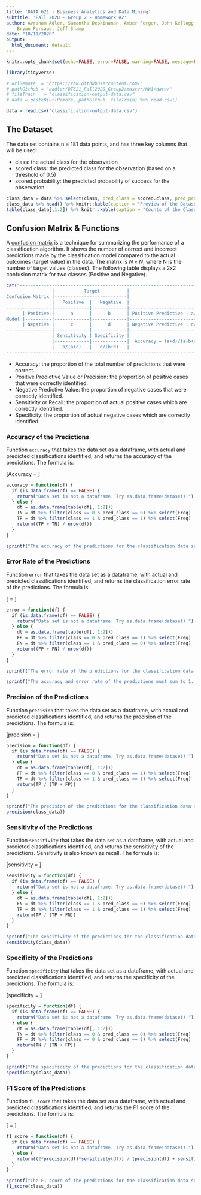 ```yaml
---
title: 'DATA 621 - Business Analytics and Data Mining'
subtitle: 'Fall 2020 - Group 2 - Homework #2'
author: Avraham Adler, Samantha Deokinanan, Amber Ferger, John Kellogg,
    Bryan Persaud, Jeff Shamp
date: "10/11/2020"
output:
  html_document: default
---
```


```r
knitr::opts_chunk$set(echo=FALSE, error=FALSE, warning=FALSE, message=FALSE)
```

```r
library(tidyverse)

# urlRemote  = "https://raw.githubusercontent.com/"
# pathGithub = "aadler/DT621_Fall2020_Group2/master/HW1/data/"
# fileTrain   = "classification-output-data.csv"
# data = paste0(urlRemote, pathGithub, fileTrain) %>% read.csv()

data = read.csv("classification-output-data.csv")
```

## The Dataset

The data set contains n = 181 data points, and has three key columns that will be used:  

* class: the actual class for the observation  
* scored.class: the predicted class for the observation (based on a threshold of 0.5)  
* scored.probability: the predicted probability of success for the observation  

```r
class_data = data %>% select(class, pred_class = scored.class, pred_prob = scored.probability) 
class_data %>% head() %>% knitr::kable(caption = "Preview of the Dataset")
table(class_data[,1:2]) %>% knitr::kable(caption = "Counts of the Classification Data")
```

## Confusion Matrix & Functions

A [confusion matrix](http://www.saedsayad.com/model_evaluation_c.htm) is a technique for summarizing the performance of a classification algorithm. It shows the number of correct and incorrect predictions made by the classification model compared to the actual outcomes (target value) in the data. The matrix is $N \times N$, where N is the number of target values (classes). The following table displays a 2x2 confusion matrix for two classes (Positive and Negative).

```r
cat("----------------------------------------------------------------------------
                 |           Target          |
Confusion Matrix |---------------------------|
                 |   Positive  |   Negative  |
-----------------|-------------|-------------|------------------------------
      | Positive |      a      |      b      | Positive Predictive | a/(a+b)
Model |----------|-------------|-------------|------------------------------
      | Negative |      c      |      d      | Negative Predictive | d/(c+d)
-----------------|-------------|-------------|------------------------------
                 | Sensitivity | Specificity |                    
                 |-------------|-------------|  Accuracy = (a+d)/(a+b+c+d)
                 |   a/(a+c)   |   d/(b+d)   | 
----------------------------------------------------------------------------")
```


* Accuracy: the proportion of the total number of predictions that were correct.  
* Positive Predictive Value or Precision: the proportion of positive cases that were correctly identified.  
* Negative Predictive Value: the proportion of negative cases that were correctly identified.  
* Sensitivity or Recall: the proportion of actual positive cases which are correctly identified.   
* Specificity: the proportion of actual negative cases which are correctly identified.  

### Accuracy of the Predictions

Function `accuracy` that takes the data set as a dataframe, with actual and predicted classifications identified, and returns the accuracy of the predictions. The formula is:

\[Accuracy = \frac{TP + TN}{TP + FP + TN + FN}\]


```r
accuracy = function(df) {
  if (is.data.frame(df) == FALSE) {
    return("Data set is not a dataframe. Try as.data.frame(dataset).")
  } else {
    dt = as.data.frame(table(df[, 1:2]))
    TN = dt %>% filter(class == 0 & pred_class == 0) %>% select(Freq)
    TP = dt %>% filter(class == 1 & pred_class == 1) %>% select(Freq)
    return((TP + TN) / nrow(df))
  }
}
```

```r
sprintf("The accuracy of the predictions for the classification data set is %1.3f%%.", accuracy(class_data)*100)
```

### Error Rate of the Predictions

Function `error` that takes the data set as a dataframe, with actual and predicted classifications identified, and returns the classification error rate of the predictions. The formula is:

\[\text{Classification Error Rate} = \frac{FP + FN}{TP + FP + TN + FN}\]

```r
error = function(df) {
  if (is.data.frame(df) == FALSE) {
    return("Data set is not a dataframe. Try as.data.frame(dataset).")
  } else {
    dt = as.data.frame(table(df[, 1:2]))
    FP = dt %>% filter(class == 0 & pred_class == 1) %>% select(Freq)
    FN = dt %>% filter(class == 1 & pred_class == 0) %>% select(Freq)
    return((FP + FN) / nrow(df))
  }
}
```

```r
sprintf("The error rate of the predictions for the classification data set is %0.3f.", error(class_data))

sprintf("The accuracy and error rate of the predictions must sum to 1. For the classification data set, there summation equals to %.3f.", accuracy(class_data) + error(class_data))
```

### Precision of the Predictions

Function `precision` that takes the data set as a dataframe, with actual and predicted classifications identified, and returns the precision of the predictions. The formula is:

\[precision = \frac{TP}{TP + FP}\]

```r
precision = function(df) {
  if (is.data.frame(df) == FALSE) {
    return("Data set is not a dataframe. Try as.data.frame(dataset).")
  } else {
    dt = as.data.frame(table(df[, 1:2]))
    FP = dt %>% filter(class == 0 & pred_class == 1) %>% select(Freq)
    TP = dt %>% filter(class == 1 & pred_class == 1) %>% select(Freq)
    return(TP / (TP + FP))
  }
}
```

```r
sprintf("The precision of the predictions for the classification data set is %0.3f.", 
precision(class_data))
```

### Sensitivity of the Predictions

Function `sensitivity` that takes the data set as a dataframe, with actual and predicted classifications identified, and returns the sensitivity of the predictions. Sensitivity is also known as recall. The formula is:

\[sensitivity = \frac{TP}{TP + FN}\]

```r
sensitivity = function(df) {
  if (is.data.frame(df) == FALSE) {
    return("Data set is not a dataframe. Try as.data.frame(dataset).")
  } else {
    dt = as.data.frame(table(df[, 1:2]))
    FN = dt %>% filter(class == 1 & pred_class == 0) %>% select(Freq)
    TP = dt %>% filter(class == 1 & pred_class == 1) %>% select(Freq)
    return(TP / (TP + FN))
  }
}
```

```r
sprintf("The sensitivity of the predictions for the classification data set is %0.3f.", 
sensitivity(class_data))
```

### Specificity of the Predictions

Function `specificity` that takes the data set as a dataframe, with actual and predicted classifications identified, and returns the specificity of the predictions. The formula is:

\[specificity = \frac{TN}{TN + FP}\]

```r
specificity = function(df) {
  if (is.data.frame(df) == FALSE) {
    return("Data set is not a dataframe. Try as.data.frame(dataset).")
  } else {
    dt = as.data.frame(table(df[, 1:2]))
    TN = dt %>% filter(class == 0 & pred_class == 0) %>% select(Freq)
    FP = dt %>% filter(class == 0 & pred_class == 1) %>% select(Freq)
    return(TN / (TN + FP))
  }
}
```

```r
sprintf("The specificity of the predictions for the classification data set is %0.3f.", 
specificity(class_data))
```

### F1 Score of the Predictions

Function `f1_score` that takes the data set as a dataframe, with actual and predicted classifications identified, and returns the F1 score of the predictions. The formula is:

\[\text{F1 Score} = \frac{2 \times Precision \times Sensitivity}{Precision + Sensitivity}\]

```r
f1_score = function(df) {
  if (is.data.frame(df) == FALSE) {
    return("Data set is not a dataframe. Try as.data.frame(dataset).")
  } else {
    return((2*precision(df)*sensitivity(df)) / (precision(df) + sensitivity(df)))
  }
}
```

```r
sprintf("The F1 score of the predictions for the classification data set is %0.3f.", 
f1_score(class_data))
```


